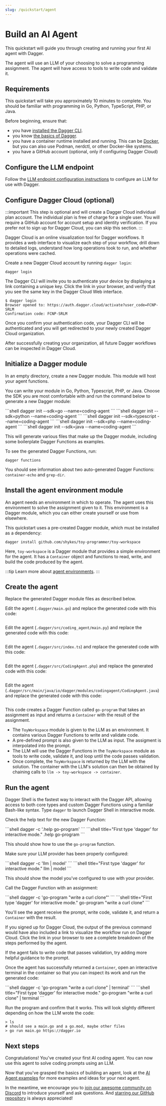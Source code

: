 ```yaml
---
slug: /quickstart/agent
---
```


# Build an AI Agent

This quickstart will guide you through creating and running your first AI agent with Dagger.

The agent will use an LLM of your choosing to solve a programming assignment. The agent will have access to tools to write code and validate it.

## Requirements

This quickstart will take you approximately 10 minutes to complete. You should be familiar with programming in Go, Python,  TypeScript, PHP, or Java.

Before beginning, ensure that:
- you have [installed the Dagger CLI](../../install.mdx).
- you know [the basics of Dagger](../basics/index.mdx).
- you have a container runtime installed and running. This can be [Docker](https://docs.docker.com/engine/install/), but you can also use Podman, nerdctl, or other Docker-like systems.
- you have a GitHub account (optional, only if configuring Dagger Cloud)

## Configure the LLM endpoint

Follow the [LLM endpoint configuration instructions](../../configuration/llm.mdx) to configure an LLM for use with Dagger.

## Configure Dagger Cloud (optional)

:::important
This step is optional and will create a Dagger Cloud individual plan account. The individual plan is free of charge for a single user. You will require a GitHub account for account setup and identity verification. If you prefer not to sign up for Dagger Cloud, you can skip this section.
:::

Dagger Cloud is an online visualization tool for Dagger workflows. It provides a web interface to visualize each step of your workflow, drill down to detailed logs, understand how long operations took to run, and whether operations were cached.

Create a new Dagger Cloud account by running `dagger login`:

```shell
dagger login
```

The Dagger CLI will invite you to authenticate your device by displaying a link containing a unique key. Click the link in your browser, and verify that you see the same key in the Dagger Cloud Web interface.

```shell
$ dagger login
Browser opened to: https://auth.dagger.cloud/activate?user_code=FCNP-SRLM
Confirmation code: FCNP-SRLM
```

Once you confirm your authentication code, your Dagger CLI will be authenticated and you will get redirected to your newly created Dagger Cloud organization.

After successfully creating your organization, all future Dagger workflows can be inspected in Dagger Cloud.

## Initialize a Dagger module

In an empty directory, create a new Dagger module. This module will host your agent functions.

You can write your module in Go, Python, Typescript, PHP, or Java. Choose the SDK you are most comfortable with and run the command below to generate a new Dagger module:

<Tabs groupId="language">
<TabItem value="Go">
```shell
dagger init --sdk=go --name=coding-agent
```
</TabItem>
<TabItem value="Python">
```shell
dagger init --sdk=python --name=coding-agent
```
</TabItem>
<TabItem value="Typescript">
```shell
dagger init --sdk=typescript --name=coding-agent
```
</TabItem>
<TabItem value="PHP">
```shell
dagger init --sdk=php --name=coding-agent
```
</TabItem>
<TabItem value="Java">
```shell
dagger init --sdk=java --name=coding-agent
```
</TabItem>
</Tabs>

This will generate various files that make up the Dagger module, including some boilerplate Dagger Functions as examples.

To see the generated Dagger Functions, run:

```shell
dagger functions
```

You should see information about two auto-generated Dagger Functions: `container-echo` and `grep-dir`.

## Install the agent environment module

An agent needs an environment in which to operate. The agent uses this environment to solve the assignment given to it. This environment is a Dagger module, which you can either create yourself or use from elsewhere.

This quickstart uses a pre-created Dagger module, which must be installed as a dependency:

```shell
dagger install github.com/shykes/toy-programmer/toy-workspace
```

Here, `toy-workspace` is a Dagger module that provides a simple environment for the agent. It has a `Container` object and functions to read, write, and build the code produced by the agent.

:::tip
Learn more about [agent environments](../../api/llm.mdx#environments-and-tools).
:::

## Create the agent

Replace the generated Dagger module files as described below.

<Tabs groupId="language">
<TabItem value="Go">

Edit the agent (`.dagger/main.go`) and replace the generated code with this code:

```go file=./snippets/go/main.go
```

</TabItem>
<TabItem value="Python">

Edit the agent (`.dagger/src/coding_agent/main.py`) and replace the generated code with this code:

```python file=./snippets/python/src/coding_agent/main.py
```

</TabItem>
<TabItem value="Typescript">

Edit the agent (`.dagger/src/index.ts`) and replace the generated code with this code:

```typescript file=./snippets/typescript/src/index.ts
```

</TabItem>
<TabItem value="PHP">

Edit the agent (`.dagger/src/CodingAgent.php`) and replace the generated code with this code:

```php file=./snippets/php/src/CodingAgent.php
```

</TabItem>
<TabItem value="Java">

Edit the agent (`.dagger/src/main/java/io/dagger/modules/codingagent/CodingAgent.java`) and replace the generated code with this code:

```java file=./snippets/java/src/main/java/io/dagger/modules/codingagent/CodingAgent.java
```

</TabItem>
</Tabs>

This code creates a Dagger Function called `go-program` that takes an assignment as input and returns a `Container` with the result of the assignment.

- The `ToyWorkspace` module is given to the LLM as an environment. It contains various Dagger Functions to write and validate code.
- A pre-defined prompt is also given to the LLM as input. The assigment is interpolated into the prompt.
- The LLM will use the Dagger Functions in the `ToyWorkspace` module as tools to write code, validate it, and loop until the code passes validation.
- Once complete, the `ToyWorkspace` is returned by the LLM with the solution. The container with the LLM's solution can then be obtained by chaining calls to `llm -> toy-workspace -> container`.

## Run the agent

Dagger Shell is the fastest way to interact with the Dagger API, allowing access to both core types and custom Dagger Functions using a familiar Bash-like syntax. Type `dagger` to launch Dagger Shell in interactive mode.

Check the help text for the new Dagger Function:

<Tabs groupId="shell">
<TabItem value="System shell">
```shell
dagger -c '.help go-program'
```
</TabItem>
<TabItem value="Dagger Shell">
```shell title="First type 'dagger' for interactive mode."
.help go-program
```
</TabItem>
</Tabs>

This should show how to use the `go-program` function.

Make sure your LLM provider has been properly configured:

<Tabs groupId="shell">
<TabItem value="System shell">
```shell
dagger -c 'llm | model'
```
</TabItem>
<TabItem value="Dagger Shell">
```shell title="First type 'dagger' for interactive mode."
llm | model
```
</TabItem>
</Tabs>

This should show the model you've configured to use with your provider.

Call the Dagger Function with an assignment:

<Tabs groupId="shell">
<TabItem value="System shell">
```shell
dagger -c 'go-program "write a curl clone"'
```
</TabItem>
<TabItem value="Dagger Shell">
```shell title="First type 'dagger' for interactive mode."
go-program "write a curl clone"
```
</TabItem>
</Tabs>

You'll see the agent receive the prompt, write code, validate it, and return a `Container` with the result.

If you signed up for Dagger Cloud, the output of the previous command would have also included a link to visualize the workflow run on Dagger Cloud. Click the link in your browser to see a complete breakdown of the steps performed by the agent.

If the agent fails to write code that passes validation, try adding more helpful guidance to the prompt.

Once the agent has successfully returned a `Container`, open an interactive terminal in the container so that you can inspect its work and run the generated code:

<Tabs groupId="shell">
<TabItem value="System shell">
```shell
dagger -c 'go-program "write a curl clone" | terminal'
```
</TabItem>
<TabItem value="Dagger Shell">
```shell title="First type 'dagger' for interactive mode."
go-program "write a curl clone" | terminal
```
</TabItem>
</Tabs>

Run the program and confirm that it works. This will look slightly different depending on how the LLM wrote the code:

```shell
> ls
# should see a main.go and a go.mod, maybe other files
> go run main.go https://dagger.io
```

## Next steps

Congratulations! You've created your first AI coding agent. You can now use this agent to solve coding prompts using an LLM.

Now that you've grasped the basics of building an agent, look at the [AI Agent examples](../../examples.mdx#ai-agent-examples) for more examples and ideas for your next agent.

In the meantime, we encourage you to [join our awesome community on Discord](https://discord.gg/dagger-io) to introduce yourself and ask questions. And [starring our GitHub repository](https://github.com/dagger/dagger) is always appreciated!
